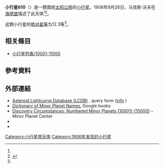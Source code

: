 {{Infobox planet
 | minorplanet     = yes
 | name            = 610 Valeska
 | background      = #D6D6D6
 | image = 
 | image_size      = 
 | caption         =
 | discovery_ref   =  <ref name="MPC-object" />
 | discoverer      = [[马克斯·沃夫|马克斯·沃夫]]
 | discovery_site  = [[海德堡|海德堡]]
 | discovered      = 1906年9月26日
 | mpc_name        = 610 Valeska
 | alt_names       = 610 Valeska
 | pronounced      = 
 | named_after     = <ref name="MPC-object" />
 | mp_category     = [[主帶小行星|主帶小行星]] <ref name="MPC-object" /><ref name="jpldata" />
 | orbit_ref       = <ref name="a">[http://ssd.jpl.nasa.gov/sbdb.cgi?sstr=610 610] {{Wayback|url=http://ssd.jpl.nasa.gov/sbdb.cgi?sstr=610 |date=20210815090250 }}，小行星數據庫瀏覽器（JPL Small-Body Database Browser）－[[美国国家航空航天局|美国国家航空航天局]]喷气推进实验室</ref>
 | epoch           = 2018-03-23.0（[[儒略日|JD]] 2458200.5）
 | uncertainty     = 0
 | observation_arc = 
 | aphelion = {{convert|3.885|AU|km|3|abbr=on|lk=out}}
 | perihelion      = {{convert|2.3145506|AU|km|3|abbr=on}}
 | semimajor       = 3.0999126
 | eccentricity    = 0.2533497
 | period          = 5.46[[儒略年|yr]]
 | mean_anomaly    = 205.82354[[度|°]]
 | mean_motion     = {{Deg2DMS|0.18058420|sup=ms}} / day
 | inclination     = 12.66340
 | asc_node        = 20.37313°
 | arg_peri        = 0.49001
 | mean_diameter   = 
 | rotation        = 
 | albedo          =
 | spectral_type   =
 | abs_magnitude   = 12.3<ref name="jpldata" />
}}
'''小行星610'''（{{lang-en|610 Valeska}}）是一颗围绕[[太阳|太阳]][[公转|公转]]的[[小行星|小行星]]。1906年9月26日，马克斯·沃夫在[[海德堡|海德堡]]描述了此天体<ref name="a" /><ref>{{cite news|title=小行星列表|url=http://cfa-www.harvard.edu/iau/lists/NumberedMPs.txt|accessdate=2018-10-19|newspaper=哈佛大学|archive-date=2008-05-17|archive-url=https://web.archive.org/web/20080517010638/http://cfa-www.harvard.edu/iau/lists/NumberedMPs.txt|dead-url=no}}</ref>。

这颗小行星的[[绝对星等|绝对星等]]为12.3等<ref name="a" />。

== 相关條目 ==
*[[小行星列表/10001-11000|小行星列表/10001-11000]]

== 參考資料 ==
{{reflist|refs=

<ref name="jpldata">{{cite web
  |type       = 2018-01-26 last obs.
  |title      = JPL Small-Body Database Browser:610 Valeska-610 Valeska
  |url        = https://ssd.jpl.nasa.gov/sbdb.cgi?sstr=610
  |publisher  = [[Jet_Propulsion_Laboratory|Jet Propulsion Laboratory]]
  |accessdate = 28 March 2018}}</ref>

<ref name="MPC-object">{{cite web
  |title      = 610 Valeska
  |work      = Minor Planet Center
  |url      = https://www.minorplanetcenter.net/db_search/show_object?object_id=610
  |accessdate      = 28 March 2018
  |archive-date      = 2016-03-04
  |archive-url      = https://web.archive.org/web/20160304121915/http://minorplanetcenter.net/db_search/show_object?object_id=610
  |dead-url      = no
  }}</ref>

}}

==  外部連結 ==
* [http://www.minorplanet.info/PHP/lcdbsummaryquery.php Asteroid Lightcurve Database (LCDB)] {{Wayback|url=http://www.minorplanet.info/PHP/lcdbsummaryquery.php |date=20171210173955 }}, query form ([http://www.minorplanet.info/lightcurvedatabase.html info] {{Wayback|url=http://www.minorplanet.info/lightcurvedatabase.html |date=20171216050541 }})
* [https://books.google.com/books?id=aeAg1X7afOoC&pg Dictionary of Minor Planet Names], Google books
* [http://www.minorplanetcenter.net/iau/lists/NumberedMPs010001.html Discovery Circumstances: Numbered Minor Planets (10001)-(15000)] {{Wayback|url=http://www.minorplanetcenter.net/iau/lists/NumberedMPs010001.html |date=20180612162317 }} – Minor Planet Center
* {{AstDys|610}}
* {{JPL small body}}

{{Minor Planet Number|[[小行星609|小行星609]]|[[小行星611|小行星611]]}}
{{小天体}}

[[Category:小行星带天体|Category:小行星带天体]]
[[Category:1906年发现的小行星|Category:1906年发现的小行星]]